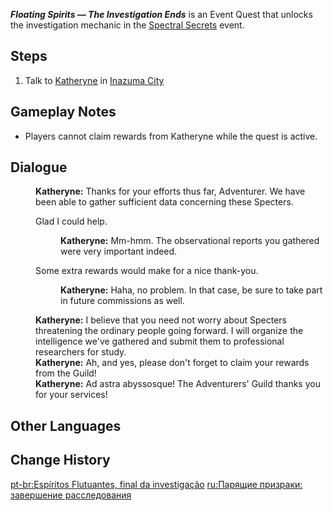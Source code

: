 {{Quest Infobox
|id            = 71657
|image         = Adventurers' Guild Inazuma.png
|type          = World
|region        = Inazuma
|area          = Narukami Island
|subarea       = Inazuma City
|event_name    = Spectral Secrets
|startLocation = [[Inazuma City]], [[Inazuma]]
|prev          = Floating Spirits &mdash; The Investigation Begins
|next          = 
|rewards       = Mora*10,000;Adventurer's Experience*4
|characters    = Katheryne (Inazuma); Traveler
}}
'''''Floating Spirits &mdash; The Investigation Ends''''' is an Event Quest that unlocks the investigation mechanic in the [[Spectral Secrets]] event.

==Steps==
#Talk to [[Katheryne]] in [[Inazuma City]]

==Gameplay Notes==
*Players cannot claim rewards from Katheryne while the quest is active.

==Dialogue==
{{Quest Description|After a period of investigation, the Adventurers' Guild has eliminated the possible threats that the Specter incident may have caused, and they have also collected a lot of related information. This information has already been handed over to professional researchers, and it seems likely that they will soon make some further progress.}}
{{Dialogue Start}}
:'''Katheryne:''' Thanks for your efforts thus far, Adventurer. We have been able to gather sufficient data concerning these Specters.
:{{DIcon}} Glad I could help.
::'''Katheryne:''' Mm-hmm. The observational reports you gathered were very important indeed.
:{{DIcon}} Some extra rewards would make for a nice thank-you.
::'''Katheryne:''' Haha, no problem. In that case, be sure to take part in future commissions as well.
:'''Katheryne:''' I believe that you need not worry about Specters threatening the ordinary people going forward. I will organize the intelligence we've gathered and submit them to professional researchers for study.
:'''Katheryne:''' Ah, and yes, please don't forget to claim your rewards from the Guild!
:'''Katheryne:''' Ad astra abyssosque! The Adventurers' Guild thanks you for your services!
{{Dialogue End}}

==Other Languages==
{{Other Languages
|en      = Floating Spirits &mdash; The Investigation Ends
|zhs     = 飘浮之灵，调查完毕
|zhs_rm  = Piāofú zhī Líng, Diàochá Wánbì
|zht     = 飄浮之靈，調查完畢
|zht_rm  = Piāofú zhī Líng, Diàochá Wánbì
|zh_tl   = Floating Spirits, The Investigation Completes
|ja      = 浮遊する霊、調査完了
|ja_rm   = Fuyuu Suru Rei, Chousai Kanryou
|ja_tl   = Floating Souls, The Investigation is Concluded
|ko      = 떠도는 정령, 조사 완료
|ko_rm   = Tteodoneun Jeongryeong, Josa Wanryo
|ko_tl   = Floating Spirits - The Investigation Ends
|es      = Espectros flotantes: Investigación completa
|es_tl   = Floating Specters: Investigation Completed
|fr      = Spectres flottants, l'enquête se termine
|fr_tl   = Floating Specters, the Investigation Ends
|ru      = Парящие призраки: завершение расследования
|ru_tl   = Floating Spectres: End of Investigation
|th      = สิ้นสุดการตรวจสอบภูตที่ล่องลอย
|th_rm   = 
|th_tl   = 
|vi      = Bóng Ma - Hoàn Tất Điều Tra
|vi_tl   = 
|de      = Geheimnisvolle Gespenster – Die Untersuchung endet
|de_tl   = Mysterious Spirits - The Investigation Ends
|id      = Roh Gentayangan &mdash; Investigasi Berakhir
|id_tl   = Wandering Spirit &mdash; Investigation Ends
|pt      = Espíritos Flutuantes, final da investigação
|pt_tl   = 
}}

==Change History==
{{Change History|2.1}}

[[pt-br:Espíritos Flutuantes, final da investigação]]
[[ru:Парящие призраки: завершение расследования]]